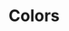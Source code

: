 
<Meta title="Design System/Colors" />

# Colors

<ColorPalette>
  <ColorItem
    title="color-primary"
    subtitle="primary"
    colors={[designTokens.colorPrimary]}
  />
  <ColorItem
    title="color-blue"
    subtitle="blue"
    colors={[designTokens.colorBlue]}
  />
  <ColorItem
    title="color-green"
    subtitle="green"
    colors={[designTokens.colorGreen]}
  />
  <ColorItem
    title="color-teal"
    subtitle="teal"
    colors={[designTokens.colorTeal]}
  />
  <ColorItem
    title="color-yellow"
    subtitle="yellow"
    colors={[designTokens.colorYellow]}
  />
  <ColorItem
    title="color-red"
    subtitle="red"
    colors={[designTokens.colorRed]}
  />
  <ColorItem
    title="color-purple"
    subtitle="purple"
    colors={[designTokens.colorPurple]}
  />
  <ColorItem
    title="color-black"
    subtitle="black"
    colors={[designTokens.colorBlack]}
  />
  <ColorItem
    title="color-white"
    subtitle="white"
    colors={[designTokens.colorWhite]}
  />
  <ColorItem
    title="Gray"
    colors={[
      designTokens.colorGray50,
      designTokens.colorGray100,
      designTokens.colorGray200,
      designTokens.colorGray300,
      designTokens.colorGray400,
      designTokens.colorGray500,
      designTokens.colorGray600,
      designTokens.colorGray700,
      designTokens.colorGray800,
      designTokens.colorGray900,
    ]}
  />
</ColorPalette>
